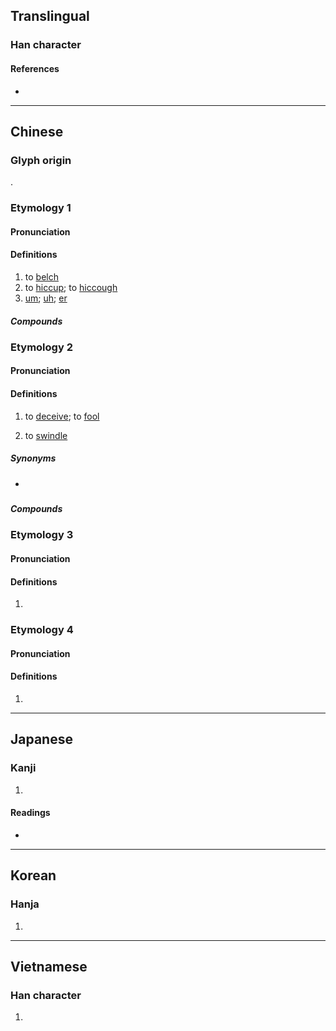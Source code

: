 {{character info/new}}
==Translingual==

===Han character===
{{Han char|rn=30|rad=口|as=04|sn=7|four=61012|canj=RMSU|ids=⿰口厄}}

====References====
* {{Han ref|kx=0181.040|dkj=03387|dj=0399.010|hdz=10587.110|uh=5443|ud=21571|bh=A763|bd=42851}}

----

==Chinese==

===Glyph origin===
{{Han etym}}
{{Han compound|口|厄|c1=s|c2=p|t1=mouth|ls=psc}}.

===Etymology 1===
{{zh-forms|alt=呝}}

====Pronunciation====
{{zh-pron
|m=è
|c=ak1
|h=pfs=
|md=
|mn=xm,tp,kh,tn,tc,yl:eh/qz,lk:e̍rh/zz:e̍h/sx,km:èr/sx,hc:erh/mg:è
|w=
|mc=
|oc=2
|cat=v,intj
}}

====Definitions====
{{zh-hanzi}}

# to [[belch]]
# to [[hiccup]]; to [[hiccough]]
# [[um]]; [[uh]]; [[er]]

=====Compounds=====
{{zh-der|呃逆|打呃|呃喔}}

===Etymology 2===
{{zh-forms}}

====Pronunciation====
{{zh-pron
|c=aak1
|cat=v
}}

====Definitions====
{{zh-hanzi}}

# {{lb|zh|Cantonese}} to [[deceive]]; to [[fool]]
# {{lb|zh|Cantonese}} to [[swindle]]

=====Synonyms=====
* {{sense|to deceive}} {{qualifier|Mandarin}} {{zh-l|騙}}

=====Compounds=====
{{zh-der|呃秤|呃蝦條|呃呃氹氹|呃人|呃鬼食豆腐|呃like|呃錢|呃呃騙騙|偷呃拐騙|呃神騙鬼}}

===Etymology 3===
{{zh-forms}}

====Pronunciation====
{{zh-pron
|m=e
|cat=part
}}

====Definitions====
{{zh-hanzi}}

# {{n-g|Used to indicate approval or shock.}}

===Etymology 4===
{{zh-forms}}

====Pronunciation====
{{zh-pron
|m=ài
|c=aai3
|mc=y
|oc=1
|cat=
}}

====Definitions====
{{zh-hanzi}}

# {{rfdef|zh}}

----

==Japanese==

===Kanji===
{{ja-kanji|grade=|rs=口04}}

# {{defn|lang=ja|sort=口04}}

====Readings====
* {{ja-readings|on=[[あく]] (aku), [[あい]] (ai)|kun=[[なく]] (naku)}}

----

==Korean==

===Hanja===
{{ko-hanja|hangeul=애|rv=ae|mr=ae}}

# {{defn|lang=ko|sort=口04}}

----

==Vietnamese==

===Han character===
{{vi-hantu|[[ách]], [[nhách]], [[ải]]|rs=口04}}

# {{defn|vi}}